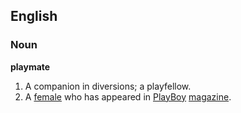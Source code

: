 ==English==

===Noun===

'''playmate'''

#A companion in diversions; a playfellow.
#A [[female]] who has appeared in [[PlayBoy]] [[magazine]].